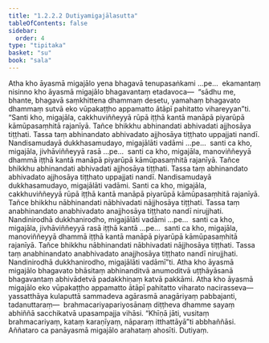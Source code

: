 ```yaml
---
title: "1.2.2.2 Dutiyamigajālasutta"
tableOfContents: false
sidebar:
  order: 4
type: "tipitaka"
basket: "su"
book: "sala"
---
```



<DynamicBreadcrumb />

<Division number="64" book="sala" bookNo="13" page="265">

<Paragraph number="211" book="sala">
Atha kho āyasmā migajālo yena bhagavā tenupasaṅkami …pe…  ekamantaṃ nisinno kho āyasmā migajālo bhagavantaṃ etadavoca—  “sādhu me, bhante, bhagavā saṃkhittena dhammaṃ desetu, yamahaṃ bhagavato dhammaṃ sutvā eko vūpakaṭṭho appamatto ātāpī pahitatto vihareyyan”ti.
</Paragraph>

<Paragraph number="212" book="sala">
“Santi kho, migajāla, cakkhuviññeyyā rūpā iṭṭhā kantā manāpā piyarūpā kāmūpasaṃhitā rajanīyā. Tañce bhikkhu abhinandati abhivadati ajjhosāya tiṭṭhati. Tassa taṃ abhinandato abhivadato ajjhosāya tiṭṭhato uppajjati nandī. Nandisamudayā dukkhasamudayo, migajālāti vadāmi …pe…  santi ca kho, migajāla, jivhāviññeyyā rasā …pe…  santi ca kho, migajāla, manoviññeyyā dhammā iṭṭhā kantā manāpā piyarūpā kāmūpasaṃhitā rajanīyā. Tañce bhikkhu abhinandati abhivadati ajjhosāya tiṭṭhati. Tassa taṃ abhinandato abhivadato ajjhosāya tiṭṭhato uppajjati nandī. Nandisamudayā dukkhasamudayo, migajālāti vadāmi.
</Paragraph>

<Paragraph number="213" book="sala">
Santi ca kho, migajāla, cakkhuviññeyyā rūpā iṭṭhā kantā manāpā piyarūpā kāmūpasaṃhitā rajanīyā. Tañce bhikkhu nābhinandati nābhivadati nājjhosāya tiṭṭhati. Tassa taṃ anabhinandato anabhivadato anajjhosāya tiṭṭhato nandī nirujjhati. Nandinirodhā dukkhanirodho, migajālāti vadāmi …pe…  santi ca kho, migajāla, jivhāviññeyyā rasā iṭṭhā kantā …pe…  santi ca kho, migajāla, manoviññeyyā dhammā iṭṭhā kantā manāpā piyarūpā kāmūpasaṃhitā rajanīyā. Tañce bhikkhu nābhinandati nābhivadati nājjhosāya tiṭṭhati. Tassa taṃ anabhinandato anabhivadato anajjhosāya tiṭṭhato nandī nirujjhati. Nandinirodhā dukkhanirodho, migajālāti vadāmī”ti.
</Paragraph>

<Paragraph number="214" book="sala">
Atha kho āyasmā migajālo bhagavato bhāsitaṃ abhinanditvā anumoditvā uṭṭhāyāsanā bhagavantaṃ abhivādetvā padakkhiṇaṃ katvā pakkāmi. Atha kho āyasmā migajālo eko vūpakaṭṭho appamatto ātāpī pahitatto viharato nacirasseva—  yassatthāya kulaputtā sammadeva agārasmā anagāriyaṃ pabbajanti, tadanuttaraṃ—  brahmacariyapariyosānaṃ diṭṭheva dhamme sayaṃ abhiññā sacchikatvā upasampajja vihāsi. “Khīṇā jāti, vusitaṃ brahmacariyaṃ, kataṃ karaṇīyaṃ, nāparaṃ itthattāyā”ti abbhaññāsi. Aññataro ca panāyasmā migajālo arahataṃ ahosīti.

</Paragraph>
</Division>

<Paragraph number="215" type="center" book="sala">
Dutiyaṃ.
</Paragraph>